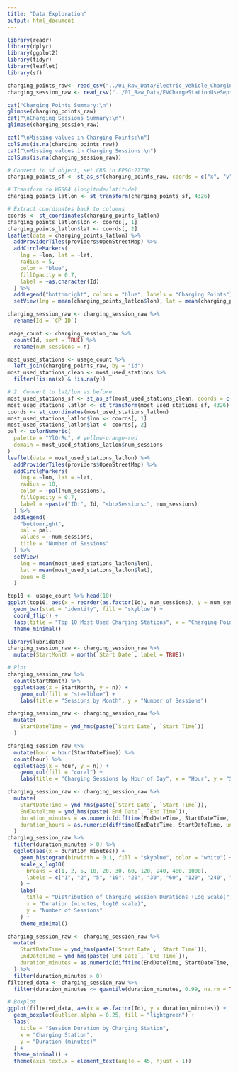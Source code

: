 ```yaml
---
title: "Data Exploration"
output: html_document
---
```


```r
library(readr)
library(dplyr)
library(ggplot2)
library(tidyr)
library(leaflet)
library(sf)
```

```r
charging_points_raw<- read_csv("../01_Raw_Data/Electric_Vehicle_Charging_Points_2765336306591006216.csv")
charging_session_raw <- read_csv("../01_Raw_Data/EVChargeStationUseSept2018toAug2019.csv")

```

```r
cat("Charging Points Summary:\n")
glimpse(charging_points_raw)
cat("\nCharging Sessions Summary:\n")
glimpse(charging_session_raw)
```

```r
cat("\nMissing values in Charging Points:\n")
colSums(is.na(charging_points_raw))
cat("\nMissing values in Charging Sessions:\n")
colSums(is.na(charging_session_raw))
```

```r
# Convert to sf object, set CRS to EPSG:27700
charging_points_sf <- st_as_sf(charging_points_raw, coords = c("x", "y"), crs = 27700)

# Transform to WGS84 (longitude/latitude)
charging_points_latlon <- st_transform(charging_points_sf, 4326)

# Extract coordinates back to columns
coords <- st_coordinates(charging_points_latlon)
charging_points_latlon$lon <- coords[, 1]
charging_points_latlon$lat <- coords[, 2]
leaflet(data = charging_points_latlon) %>%
  addProviderTiles(providers$OpenStreetMap) %>%
  addCircleMarkers(
    lng = ~lon, lat = ~lat,
    radius = 5,
    color = "blue",
    fillOpacity = 0.7,
    label = ~as.character(Id)
  ) %>%
  addLegend("bottomright", colors = "blue", labels = "Charging Points") %>%
  setView(lng = mean(charging_points_latlon$lon), lat = mean(charging_points_latlon$lat), zoom = 12)
```

```r
charging_session_raw <- charging_session_raw %>%
  rename(Id = `CP ID`)

usage_count <- charging_session_raw %>%
  count(Id, sort = TRUE) %>%
  rename(num_sessions = n)
```

```r
most_used_stations <- usage_count %>%
  left_join(charging_points_raw, by = "Id")
most_used_stations_clean <- most_used_stations %>%
  filter(!is.na(x) & !is.na(y))

# 2. Convert to lat/lon as before
most_used_stations_sf <- st_as_sf(most_used_stations_clean, coords = c("x", "y"), crs = 27700)
most_used_stations_latlon <- st_transform(most_used_stations_sf, 4326)
coords <- st_coordinates(most_used_stations_latlon)
most_used_stations_latlon$lon <- coords[, 1]
most_used_stations_latlon$lat <- coords[, 2]
pal <- colorNumeric(
  palette = "YlOrRd", # yellow-orange-red
  domain = most_used_stations_latlon$num_sessions
)
leaflet(data = most_used_stations_latlon) %>%
  addProviderTiles(providers$OpenStreetMap) %>%
  addCircleMarkers(
    lng = ~lon, lat = ~lat,
    radius = 10,
    color = ~pal(num_sessions),
    fillOpacity = 0.7,
    label = ~paste("ID:", Id, "<br>Sessions:", num_sessions)
  ) %>%
  addLegend(
    "bottomright",
    pal = pal,
    values = ~num_sessions,
    title = "Number of Sessions"
  ) %>%
  setView(
    lng = mean(most_used_stations_latlon$lon),
    lat = mean(most_used_stations_latlon$lat),
    zoom = 8
  )
```

```r
top10 <- usage_count %>% head(10)
ggplot(top10, aes(x = reorder(as.factor(Id), num_sessions), y = num_sessions)) +
  geom_bar(stat = "identity", fill = "skyblue") +
  coord_flip() +
  labs(title = "Top 10 Most Used Charging Stations", x = "Charging Point ID", y = "Number of Sessions") +
  theme_minimal()
```

```r
library(lubridate)
charging_session_raw <- charging_session_raw %>%
  mutate(StartMonth = month(`Start Date`, label = TRUE))

# Plot
charging_session_raw %>%
  count(StartMonth) %>%
  ggplot(aes(x = StartMonth, y = n)) +
    geom_col(fill = "steelblue") +
    labs(title = "Sessions by Month", y = "Number of Sessions")
```

```r
charging_session_raw <- charging_session_raw %>%
  mutate(
    StartDateTime = ymd_hms(paste(`Start Date`, `Start Time`))
  )

charging_session_raw %>%
  mutate(hour = hour(StartDateTime)) %>%
  count(hour) %>%
  ggplot(aes(x = hour, y = n)) +
    geom_col(fill = "coral") +
    labs(title = "Charging Sessions by Hour of Day", x = "Hour", y = "Sessions")
```

```r
charging_session_raw <- charging_session_raw %>%
  mutate(
    StartDateTime = ymd_hms(paste(`Start Date`, `Start Time`)),
    EndDateTime = ymd_hms(paste(`End Date`, `End Time`)),
    duration_minutes = as.numeric(difftime(EndDateTime, StartDateTime, units = "mins")),
    duration_hours = as.numeric(difftime(EndDateTime, StartDateTime, units = "hours"))
  )
charging_session_raw %>%
  filter(duration_minutes > 0) %>%
  ggplot(aes(x = duration_minutes)) +
    geom_histogram(binwidth = 0.1, fill = "skyblue", color = "white") +
    scale_x_log10(
      breaks = c(1, 2, 5, 10, 20, 30, 60, 120, 240, 480, 1000),
      labels = c("1", "2", "5", "10", "20", "30", "60", "120", "240", "480", "1000")
    ) +
    labs(
      title = "Distribution of Charging Session Durations (Log Scale)",
      x = "Duration (minutes, log10 scale)",
      y = "Number of Sessions"
    ) +
    theme_minimal()
```

```r
charging_session_raw <- charging_session_raw %>%
  mutate(
    StartDateTime = ymd_hms(paste(`Start Date`, `Start Time`)),
    EndDateTime = ymd_hms(paste(`End Date`, `End Time`)),
    duration_minutes = as.numeric(difftime(EndDateTime, StartDateTime, units = "mins"))
  ) %>%
  filter(duration_minutes > 0)
filtered_data <- charging_session_raw %>%
  filter(duration_minutes <= quantile(duration_minutes, 0.99, na.rm = TRUE))

# Boxplot
ggplot(filtered_data, aes(x = as.factor(Id), y = duration_minutes)) +
  geom_boxplot(outlier.alpha = 0.25, fill = "lightgreen") +
  labs(
    title = "Session Duration by Charging Station",
    x = "Charging Station",
    y = "Duration (minutes)"
  ) +
  theme_minimal() +
  theme(axis.text.x = element_text(angle = 45, hjust = 1))
```
